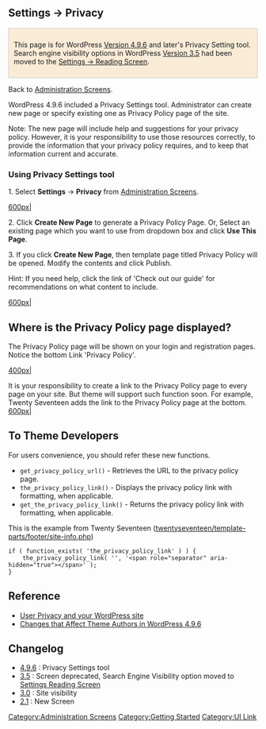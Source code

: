 ==Settings &rarr; Privacy==

<div style="border:#CCCCCC 1px solid; padding:10px; background:#FAEBD7;">
This page is for WordPress [[Version 4.9.6]] and later's Privacy Setting tool. Search engine visibility options in WordPress [[Version 3.5]] had been moved to the [[Settings_Reading_Screen|Settings &rarr; Reading Screen]].</div>


Back to [[Administration Screens]].


WordPress 4.9.6 included a Privacy Settings tool. Administrator can create new page or specify existing one as Privacy Policy page of the site.

Note: The new page will include help and suggestions for your privacy policy.	However, it is your responsibility to use those resources correctly, to provide the information that your privacy policy requires, and to keep that information current and accurate.

=== Using Privacy Settings tool ===

1. Select '''Settings''' -> '''Privacy''' from [[Administration Screens]].

[[image:PrivacySettingsTool_4.9.6.jpg|600px| ]]

2. Click '''Create New Page''' to generate a Privacy Policy Page. Or, Select an existing page which you want to use from dropdown box and click '''Use This Page'''.

3. If you click '''Create New Page''', then template page titled Privacy Policy will be opened.  Modify the contents and click Publish.

Hint: If you need help, click the link of 'Check out our guide' for recommendations on what content to include.

[[image:PrivacySettingsTool_Editor_4.9.6.jpg|600px|]]

== Where is the Privacy Policy page displayed? ==
The Privacy Policy page will be shown on your login and registration pages. Notice the bottom Link 'Privacy Policy'.

[[image:PrivacySettingsTool_4.9.6_login.jpg|400px|]]

It is your responsibility to create a link to the Privacy Policy page to every page on your site. But theme will support such function soon. For example, Twenty Seventeen adds the link to the Privacy Policy page at the bottom.
[[image:PrivacySettingsTool_TwentySeventeen_4.9.6.jpg|600px|]]


== To Theme Developers ==

For users convenience, you should refer these new functions.

* <code>get_privacy_policy_url()</code> - Retrieves the URL to the privacy policy page.
* <code>the_privacy_policy_link()</code> - Displays the privacy policy link with formatting, when applicable.
* <code>get_the_privacy_policy_link()</code> - Returns the privacy policy link with formatting, when applicable.

This is the example from Twenty Seventeen ([https://github.com/WordPress/WordPress/blob/12737b798bd1257bb169f15e806160385603f4f2/wp-content/themes/twentyseventeen/template-parts/footer/site-info.php#L14 twentyseventeen/template-parts/footer/site-info.php])
<pre>
if ( function_exists( 'the_privacy_policy_link' ) ) {
    the_privacy_policy_link( '', '<span role="separator" aria-hidden="true"></span>' );
}
</pre>

== Reference ==
* [[User Privacy and your WordPress site]]
* [https://make.wordpress.org/core/2018/05/17/changes-that-affect-theme-authors-in-wordpress-4-9-6/ Changes that Affect Theme Authors in WordPress 4.9.6]

== Changelog ==
* [[Version 4.9.6|4.9.6]] : Privacy Settings tool
* [[Version_3.5|3.5]] : Screen deprecated, Search Engine Visibility option moved to [[Settings Reading Screen]]
* [[Version_3.0|3.0]] : Site visibility
* [[Version_2.1|2.1]] : New Screen

{{Administration Screens Footer}}

[[Category:Administration Screens]]
[[Category:Getting Started]]
[[Category:UI Link]]